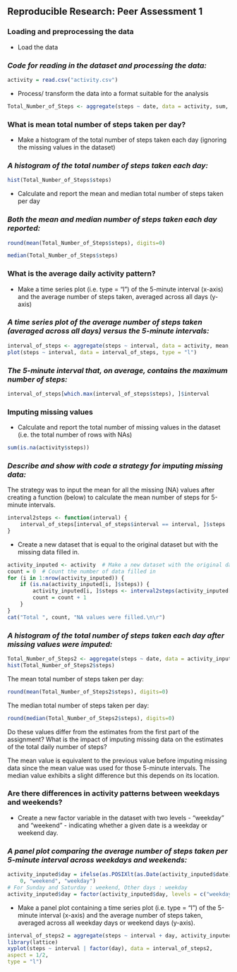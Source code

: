## Reproducible Research: Peer Assessment 1

### Loading and preprocessing the data

* Load the data

### *Code for reading in the dataset and processing the data:*

``` r
activity = read.csv("activity.csv")
```
 
* Process/ transform the data into a format suitable for the analysis

``` r

Total_Number_of_Steps <- aggregate(steps ~ date, data = activity, sum, na.rm = TRUE)

```

### What is mean total number of steps taken per day?

* Make a histogram of the total number of steps taken each day (ignoring the missing values in the dataset)

### *A histogram of the total number of steps taken each day:*

``` r
hist(Total_Number_of_Steps$steps)
```

* Calculate and report the mean and median total number of steps taken per day

### *Both the mean and median number of steps taken each day reported:*

```r
round(mean(Total_Number_of_Steps$steps), digits=0)
```

``` r
median(Total_Number_of_Steps$steps)
```

### What is the average daily activity pattern?


* Make a time series plot (i.e. type = "l") of the 5-minute interval (x-axis) and the average number of steps taken, averaged across all days (y-axis)

### *A time series plot of the average number of steps taken (averaged across all days) versus the 5-minute intervals:*


``` r
interval_of_steps <- aggregate(steps ~ interval, data = activity, mean, na.rm = TRUE)
plot(steps ~ interval, data = interval_of_steps, type = "l")
```

### *The 5-minute interval that, on average, contains the maximum number of steps:*

```r
interval_of_steps[which.max(interval_of_steps$steps), ]$interval
```
### Imputing missing values
* Calculate and report the total number of missing values in the dataset (i.e. the total number of rows with NAs)

```r
sum(is.na(activity$steps))
```

### *Describe and show with code a strategy for imputing missing data:*

The strategy was to input the mean for all the missing (NA) values after creating a function (below) to calculate the mean number of steps for 5-minute intervals.

```r
interval2steps <- function(interval) {
    interval_of_steps[interval_of_steps$interval == interval, ]$steps
}
```

* Create a new dataset that is equal to the original dataset but with the missing data filled in.

```r
activity_inputed <- activity  # Make a new dataset with the original data
count = 0  # Count the number of data filled in
for (i in 1:nrow(activity_inputed)) {
    if (is.na(activity_inputed[i, ]$steps)) {
        activity_inputed[i, ]$steps <- interval2steps(activity_inputed[i, ]$interval)
        count = count + 1
    }
}
cat("Total ", count, "NA values were filled.\n\r")
```

### *A histogram of the total number of steps taken each day after missing values were imputed:*

```r
Total_Number_of_Steps2 <- aggregate(steps ~ date, data = activity_inputed, sum)
hist(Total_Number_of_Steps2$steps)
```

The mean total number of steps taken per day:

```r
round(mean(Total_Number_of_Steps2$steps), digits=0)
```

The median total number of steps taken per day:

```r
round(median(Total_Number_of_Steps2$steps), digits=0)
```

Do these values differ from the estimates from the first part of the assignment? What is the impact of imputing missing data on the estimates of the total daily number of steps?

The mean value is equivalent to the previous value before imputing missing data since the mean value was used for those 5-minute intervals.
The median value exhibits a slight difference but this depends on its location.


### Are there differences in activity patterns between weekdays and weekends?

* Create a new factor variable in the dataset with two levels - "weekday" and "weekend" - indicating whether a given date is a weekday or weekend day.

### *A panel plot comparing the average number of steps taken per 5-minute interval across weekdays and weekends:*

```r
activity_inputed$day = ifelse(as.POSIXlt(as.Date(activity_inputed$date))$wday%%6 == 
    0, "weekend", "weekday")
# For Sunday and Saturday : weekend, Other days : weekday
activity_inputed$day = factor(activity_inputed$day, levels = c("weekday", "weekend"))
```

* Make a panel plot containing a time series plot (i.e. type = "l") of the 5-minute interval (x-axis) and the average number of steps taken, averaged across all weekday days or weekend days (y-axis).


```r
interval_of_steps2 = aggregate(steps ~ interval + day, activity_inputed, mean)
library(lattice)
xyplot(steps ~ interval | factor(day), data = interval_of_steps2, 
aspect = 1/2, 
type = "l")       
```
